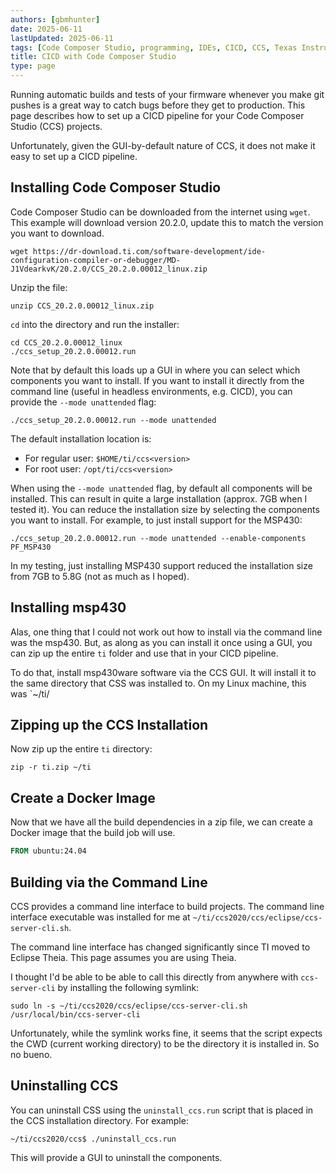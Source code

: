 ```yaml
---
authors: [gbmhunter]
date: 2025-06-11
lastUpdated: 2025-06-11
tags: [Code Composer Studio, programming, IDEs, CICD, CCS, Texas Instruments, msp430ware, headless, Docker]
title: CICD with Code Composer Studio
type: page
---
```


Running automatic builds and tests of your firmware whenever you make git pushes is a great way to catch bugs before they get to production. This page describes how to set up a CICD pipeline for your Code Composer Studio (CCS) projects.

Unfortunately, given the GUI-by-default nature of CCS, it does not make it easy to set up a CICD pipeline.

## Installing Code Composer Studio

Code Composer Studio can be downloaded from the internet using `wget`. This example will download version 20.2.0, update this to match the version you want to download.

```shell
wget https://dr-download.ti.com/software-development/ide-configuration-compiler-or-debugger/MD-J1VdearkvK/20.2.0/CCS_20.2.0.00012_linux.zip
```

Unzip the file:

```shell
unzip CCS_20.2.0.00012_linux.zip
```

`cd` into the directory and run the installer:

```shell
cd CCS_20.2.0.00012_linux
./ccs_setup_20.2.0.00012.run
```

Note that by default this loads up a GUI in where you can select which components you want to install. If you want to install it directly from the command line (useful in headless environments, e.g. CICD), you can provide the `--mode unattended` flag:

```shell
./ccs_setup_20.2.0.00012.run --mode unattended
```

The default installation location is:

* For regular user: `$HOME/ti/ccs<version>`
* For root user: `/opt/ti/ccs<version>`

When using the `--mode unattended` flag, by default all components will be installed. This can result in quite a large installation (approx. 7GB when I tested it). You can reduce the installation size by selecting the components you want to install. For example, to just install support for the MSP430:

```shell
./ccs_setup_20.2.0.00012.run --mode unattended --enable-components PF_MSP430
```

In my testing, just installing MSP430 support reduced the installation size from 7GB to 5.8G (not as much as I hoped).

## Installing msp430

Alas, one thing that I could not work out how to install via the command line was the msp430. But, as along as you can install it once using a GUI, you can zip up the entire `ti` folder and use that in your CICD pipeline.

To do that, install msp430ware software via the CCS GUI. It will install it to the same directory that CSS was installed to. On my Linux machine, this was `~/ti/

## Zipping up the CCS Installation

Now zip up the entire `ti` directory:

```shell
zip -r ti.zip ~/ti
```

## Create a Docker Image

Now that we have all the build dependencies in a zip file, we can create a Docker image that the build job will use.

```dockerfile
FROM ubuntu:24.04
```

## Building via the Command Line

CCS provides a command line interface to build projects. The command line interface executable was installed for me at `~/ti/ccs2020/ccs/eclipse/ccs-server-cli.sh`.

<Aside type="tip">
The command line interface has changed significantly since TI moved to Eclipse Theia. This page assumes you are using Theia.
</Aside>

I thought I'd be able to be able to call this directly from anywhere with `ccs-server-cli` by installing the following symlink:

```shell
sudo ln -s ~/ti/ccs2020/ccs/eclipse/ccs-server-cli.sh /usr/local/bin/ccs-server-cli
```

Unfortunately, while the symlink works fine, it seems that the script expects the CWD (current working directory) to be the directory it is installed in. So no bueno.

## Uninstalling CCS

You can uninstall CSS using the `uninstall_ccs.run` script that is placed in the CCS installation directory. For example:

```shell
~/ti/ccs2020/ccs$ ./uninstall_ccs.run
```

This will provide a GUI to uninstall the components.



